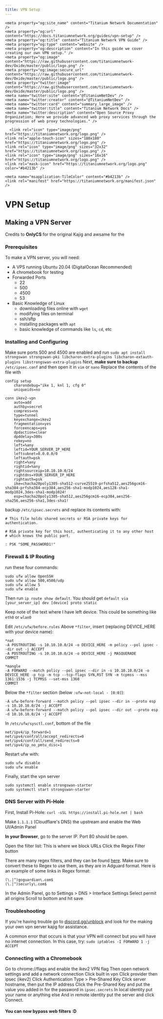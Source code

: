```yaml
---
title: VPN Setup
---
```


<head>
    <meta content="IE=edge" http-equiv="X-UA-Compatible" />
    <meta name="viewport" content="width=device-width, initial-scale=1.0, shrink-to-fit=no" />
    <meta content="1.0.10" name="version" />
    <meta name="theme-color" media="(prefers-color-scheme: dark)" content="#434c5e" />
    <link rel="canonical" href="https://holyunblocker.net/" />
    <meta name="keywords" content="unblock, proxy, web proxy, unblock websites, unblock chromebook, free web proxy, proxy list, proxy sites, un block chromebook, online proxy, proxy server, proxysite, proxy youtube, bypass securly, bypass iboss, bypass fortiguard, bypass lightspeed filter, holy unblocker, chromebooks, titanium network, unblock youtube, youtube proxy, unblocked youtube, youtube unblocked, unblock school chromebook, chromebook exploits" />
    
    <meta property="og:site_name" content="Titanium Network Documentation" />
    <meta property="og:url" content="https://docs.titaniumnetwork.org/guides/vpn-setup" />
    <meta property="og:title" content="Titanium Network VPN Guide" />
    <meta property="og:type" content="website" />
    <meta property="og:description" content="In this guide we cover creating our own VPN setup." />
    <meta property="og:image" content="https://raw.githubusercontent.com/titaniumnetwork-dev/Oxide/master/public/logo.png" />
    <meta property="og:image:secure_url" content="https://raw.githubusercontent.com/titaniumnetwork-dev/Oxide/master/public/logo.png" />
    <meta property="twitter:image" content="https://raw.githubusercontent.com/titaniumnetwork-dev/Oxide/master/public/logo.png" />
    <meta name="twitter:site" content="@TitaniumNetDev" />
    <meta name="twitter:creator" content="@TitaniumNetDev" />
    <meta name="twitter:card" content="summary_large_image" />
    <meta name="twitter:title" content="Titanium Network Docs" />
    <meta name="twitter:description" content="Open Source Proxy Organization; Here we provide advanced web proxy services through the progression of web proxy technologies." />
      
      <link rel="icon" type="image/png" href="https://titaniumnetwork.org/logo.png" />
    <link rel="apple-touch-icon" sizes="180x180" href="https://titaniumnetwork.org/logo.png" />
    <link rel="icon" type="image/png" sizes="32x32" href="https://titaniumnetwork.org/logo.png" />
    <link rel="icon" type="image/png" sizes="16x16" href="https://titaniumnetwork.org/logo.png" />
    <link rel="mask-icon" href="https://titaniumnetwork.org/logo.png" color="#b4213b" />
    
    <meta name="msapplication-TileColor" content="#b4213b" />
    <link rel="manifest" href="https://titaniumnetwork.org/manifest.json" />

</head>

# VPN Setup

## Making a VPN Server

Credits to **OnlyCS** for the original Kajig and awsame for the

### Prerequisites

To make a VPN server, you will need:

- A VPS running Ubuntu 20.04 (DigitalOcean Recommended)
- A chromebook for testing
- Forwarded Ports
  - 22
  - 500
  - 4500
  - 53
- Basic Knowledge of Linux
  - downloading files online with `wget`
  - modifying files on terminal
  - ssh/sftp
  - installing packages with `apt`
  - basic knowledge of commands like `ls`, `cd`, etc

### Installing and Configuring

Make sure ports 500 and 4500 are enabled and run `sudo apt install strongswan strongswan-pki libcharon-extra-plugins libcharon-extauth-plugins libstrongswan-extra-plugins`
Next, **make sure to backup** `/etc/ipsec.conf` and then open it in `vim` or `nano`
Replace the contents of the file with

```
config setup
    charondebug="ike 1, knl 1, cfg 0"
    uniqueids=no

conn ikev2-vpn
    auto=add
    authby=secret
    compress=no
    type=tunnel
    keyexchange=ikev2
    fragmentation=yes
    forceencaps=yes
    dpdaction=clear
    dpddelay=300s
    rekey=no
    left=%any
    leftid=YOUR_SERVER_IP_HERE
    leftsubnet=0.0.0.0/0
    leftauth=psk
    right=%any
    rightid=%any
    rightsourceip=10.10.10.0/24
    rightdns=YOUR_SERVER_IP_HERE
    rightauth=psk
    ike=chacha20poly1305-sha512-curve25519-prfsha512,aes256gcm16-sha384-prfsha384-ecp384,aes256-sha1-modp1024,aes128-sha1-modp1024,3des-sha1-modp1024!
    esp=chacha20poly1305-sha512,aes256gcm16-ecp384,aes256-sha256,aes256-sha1,3des-sha1!
```

backup `/etc/ipsec.secrets` and replace its contents with:

```
# This file holds shared secrets or RSA private keys for authentication.

# RSA private key for this host, authenticating it to any other host
# which knows the public part.

: PSK "SOME_PASSWORD1!"
```

### Firewall & IP Routing

run these four commands:

```
sudo ufw allow OpenSSH
sudo ufw allow 500,4500/udp
sudo ufw allow 5
sudo ufw enable
```

Then run `ip route show default`. You should get `default via [your_server_ip] dev [device] proto static`

Keep note of the text where I have left device. This could be something like `eth0` or `wlan0`

Edit `/etc/ufw/before.rules`
Above `*filter`, insert (replacing DEVICE_HERE with your device name):

```
*nat
-A POSTROUTING -s 10.10.10.0/24 -o DEVICE_HERE -m policy --pol ipsec --dir out -j ACCEPT
-A POSTROUTING -s 10.10.10.0/24 -o DEVICE_HERE -j MASQUERADE
COMMIT

*mangle
-A FORWARD --match policy --pol ipsec --dir in -s 10.10.10.0/24 -o DEVICE_HERE -p tcp -m tcp --tcp-flags SYN,RST SYN -m tcpmss --mss 1361:1536 -j TCPMSS --set-mss 1360
COMMIT
```

Below the `*filter` section (below `:ufw-not-local - [0:0]`):

```
-A ufw-before-forward --match policy --pol ipsec --dir in --proto esp -s 10.10.10.0/24 -j ACCEPT
-A ufw-before-forward --match policy --pol ipsec --dir out --proto esp -d 10.10.10.0/24 -j ACCEPT
```

In `/etc/ufw/sysctl.conf`, bottom of the file

```
net/ipv4/ip_forward=1
net/ipv4/conf/all/accept_redirects=0
net/ipv4/conf/all/send_redirects=0
net/ipv4/ip_no_pmtu_disc=1
```

Restart ufw with:

```
sudo ufw disable
sudo ufw enable
```

Finally, start the vpn server

```
sudo systemctl enable strongswan-starter
sudo systemctl start strongswan-starter
```

### DNS Server with Pi-Hole

First, Install Pi-Hole:
`curl -sSL https://install.pi-hole.net | bash`

Make `1.1.1.1` (Cloudflare's DNS) the upstream and enable the Web UI/Admin Panel

**In your Browser**, go to the server IP. Port 80 should be open.

Open the filter list: This is where we block URLs
Click the Regex Filter button

There are many regex filters, and they can be found [here](https://gist.github.com/KozmikNano/2833ff805639b2b42788d51fc7b69003). Make sure to convert these to Regex to use them, as they are in Adguard format. Here is an example of some links in Regex format:

```
(\.|^)goguardian\.com$
(\.|^)securly\.com$
```

In the Admin Panel, go to Settings > DNS > Interface Settings
Select permit all origins
Scroll to bottom and hit save

### Troubleshooting

If you're having trouble go to [discord.gg/unblock](https://discord.gg/unblock) and look for the making your own vpn server kajig for assistance.

A common error that occurs is that your VPN will connect but you will have no internet connection. In this case, try: `sudo iptables -I FORWARD 1 -j ACCEPT`

### Connecting with a Chromebook

Go to chrome://flags and enable the ikev2 VPN flag
Then open network settings and add a network connection
Click built in vpn
Click provider then ipsec (ikev2)
Click Authentication Type > Pre-Shared Key
Click server hostname, then put the IP address
Click the Pre-Shared Key and put the value you added in for the password in `ipsec.secrets`
In local identity put your name or anything else
And in remote identity put the server and click Connect.

#### You can now bypass web filters :D
